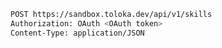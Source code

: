 ```bash
POST https://sandbox.toloka.dev/api/v1/skills
Authorization: OAuth <OAuth token>
Content-Type: application/JSON
```